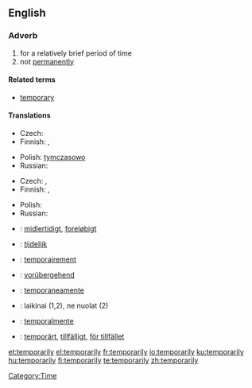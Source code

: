 ==English==

===Adverb===
{{en-adv|-}}

# for a relatively brief period of time
# not [[permanently]]

====Related terms====
* [[temporary]]

====Translations====
{{trans-top|for a relatively brief period of time}}
* Czech: {{t-|cs|dočasně}}
* Finnish: {{t-|fi|väliaikaisesti}}, {{t-|fi|tilapäisesti}}
{{trans-mid}}
* Polish: [[tymczasowo]]
* Russian: {{t|ru|временно|tr=vr'ém'enno}}
{{trans-bottom}}

{{trans-top|not permanently}}
* Czech: {{t-|cs|přechodně}}, {{t-|cs|provizorně}}
* Finnish: {{t-|fi|väliaikaisesti}}, {{t-|fi|tilapäisesti}}
{{trans-mid}}
* Polish: {{t|pl|prowizorycznie}}
* Russian: {{t|ru|временно|tr=vr'ém'enno}}
{{trans-bottom}}

{{checktrans-top}}
* {{ttbc|Danish}}: [[midlertidigt]], [[foreløbigt]]
* {{ttbc|Dutch}}: [[tijdelijk]]
* {{ttbc|French}}: [[temporairement]]
* {{ttbc|German}}: [[vorübergehend]]
* {{ttbc|Italian}}: [[temporaneamente]]
{{checktrans-mid}}
* {{ttbc|Lithuanian}}: laikinai (1,2), ne nuolat (2)
* {{ttbc|Spanish}}: [[temporalmente]]
* {{ttbc|Swedish}}: [[temporärt]], [[tillfälligt]], [[för tillfället]]
{{checktrans-bottom}}

[[Category:Time]]

[[et:temporarily]]
[[el:temporarily]]
[[fr:temporarily]]
[[io:temporarily]]
[[ku:temporarily]]
[[hu:temporarily]]
[[fi:temporarily]]
[[te:temporarily]]
[[zh:temporarily]]